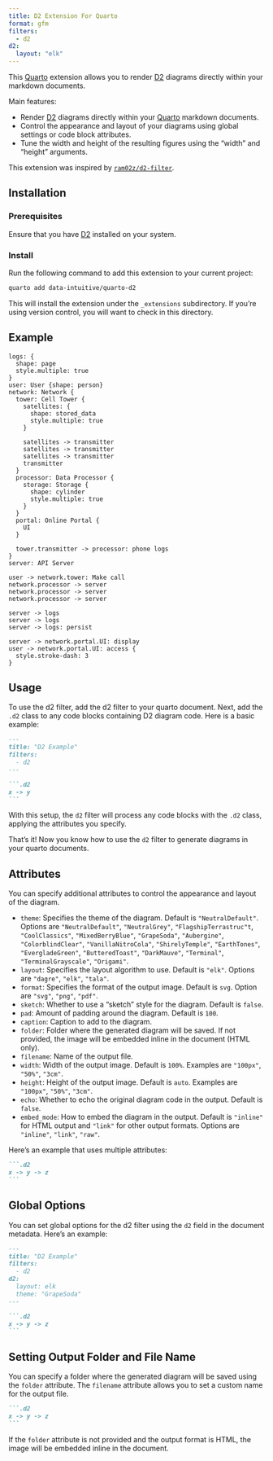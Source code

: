 ```yaml
---
title: D2 Extension For Quarto
format: gfm
filters:
  - d2
d2:
  layout: "elk"
---
```


This [Quarto](https://quarto.org) extension allows you to render [D2](https://d2lang.com) diagrams directly within your markdown documents. 

Main features:

- Render [D2](https://d2lang.com) diagrams directly within your [Quarto](https://quarto.org) markdown documents. 
- Control the appearance and layout of your diagrams using global settings or code block attributes.
- Tune the width and height of the resulting figures using the "width" and "height" arguments.

This extension was inspired by [`ram02z/d2-filter`](https://github.com/ram02z/d2-filter).

## Installation

### Prerequisites

Ensure that you have [D2](https://d2lang.com/tour/install) installed on your system.

### Install

Run the following command to add this extension to your current project:

``` bash
quarto add data-intuitive/quarto-d2
```

This will install the extension under the `_extensions` subdirectory.
If you're using version control, you will want to check in this directory.



## Example


```.d2
logs: {
  shape: page
  style.multiple: true
}
user: User {shape: person}
network: Network {
  tower: Cell Tower {
    satellites: {
      shape: stored_data
      style.multiple: true
    }

    satellites -> transmitter
    satellites -> transmitter
    satellites -> transmitter
    transmitter
  }
  processor: Data Processor {
    storage: Storage {
      shape: cylinder
      style.multiple: true
    }
  }
  portal: Online Portal {
    UI
  }

  tower.transmitter -> processor: phone logs
}
server: API Server

user -> network.tower: Make call
network.processor -> server
network.processor -> server
network.processor -> server

server -> logs
server -> logs
server -> logs: persist

server -> network.portal.UI: display
user -> network.portal.UI: access {
  style.stroke-dash: 3
}
```


## Usage

To use the d2 filter, add the d2 filter to your quarto document. Next, add the `.d2` class to any code blocks containing D2 diagram code. Here is a basic example:


````markdown
---
title: "D2 Example"
filters:
  - d2
---

```.d2
x -> y
```
````

With this setup, the `d2` filter will process any code blocks with the `.d2` class, applying the attributes you specify.

That's it! Now you know how to use the `d2` filter to generate diagrams in your quarto documents.

## Attributes

You can specify additional attributes to control the appearance and layout of the diagram.

- `theme`: Specifies the theme of the diagram. Default is `"NeutralDefault"`. Options are `"NeutralDefault"`, `"NeutralGrey"`, `"FlagshipTerrastruc"t`, `"CoolClassics"`, `"MixedBerryBlue"`, `"GrapeSoda"`, `"Aubergine"`, `"ColorblindClear"`, `"VanillaNitroCola"`, `"ShirelyTemple"`, `"EarthTones"`, `"EvergladeGreen"`, `"ButteredToast"`, `"DarkMauve"`, `"Terminal"`, `"TerminalGrayscale"`, `"Origami"`.
- `layout`: Specifies the layout algorithm to use. Default is `"elk"`. Options are `"dagre"`, `"elk"`, `"tala"`.
- `format`: Specifies the format of the output image. Default is `svg`. Option are `"svg"`, `"png"`, `"pdf"`.
- `sketch`: Whether to use a "sketch" style for the diagram. Default is `false`.
- `pad`: Amount of padding around the diagram. Default is `100`.
- `caption`: Caption to add to the diagram.
- `folder`: Folder where the generated diagram will be saved. If not provided, the image will be embedded inline in the document (HTML only).
- `filename`: Name of the output file.
- `width`: Width of the output image. Default is `100%`. Examples are `"100px"`, `"50%"`, `"3cm"`.
- `height`: Height of the output image. Default is `auto`. Examples are `"100px"`, `"50%"`, `"3cm"`.
- `echo`: Whether to echo the original diagram code in the output. Default is `false`.
- `embed_mode`: How to embed the diagram in the output. Default is `"inline"` for HTML output and `"link"` for other output formats. Options are `"inline"`, `"link"`, `"raw"`.

Here's an example that uses multiple attributes:

````markdown
```.d2
x -> y -> z
```
````

## Global Options

You can set global options for the d2 filter using the `d2` field in the document metadata. Here's an example:

````markdown
---
title: "D2 Example"
filters:
  - d2
d2:
  layout: elk
  theme: "GrapeSoda"
---

```.d2
x -> y -> z
```
````

## Setting Output Folder and File Name

You can specify a folder where the generated diagram will be saved using the `folder` attribute. The `filename` attribute allows you to set a custom name for the output file.

````markdown
```.d2
x -> y -> z
```
````

:::{.callout-note}
If the `folder` attribute is not provided and the output format is HTML, the image will be embedded inline in the document.
:::

